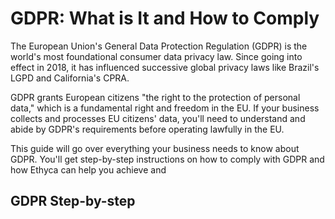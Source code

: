 
# GDPR: What is It and How to Comply

The European Union's General Data Protection Regulation (GDPR) is the world's most foundational consumer data privacy law. Since going into effect in 2018, it has influenced successive global privacy laws like Brazil's LGPD and California's CPRA. 

GDPR grants European citizens "the right to the protection of personal data," which is a fundamental right and freedom in the EU. If your business collects and processes EU citizens' data, you'll need to understand and abide by GDPR's requirements before operating lawfully in the EU.

This guide will go over everything your business needs to know about GDPR. You'll get step-by-step instructions on how to comply with GDPR and how Ethyca can help you achieve and

## GDPR Step-by-step
<KeyFeatWrap>
  <KeyFeat title="What is GDPR?" link="/docs/regulations/gdpr/what_is_gdpr"  description="A brief introduction to the European Union's General Data Protection Regulation (GDPR)"/>

  <KeyFeat title="The 7 Principles of GDPR" link="/docs/regulations/gdpr/7_principles_gdpr"  description="A summary of the seven core principles of GDPR and how to fulfill them."/>

  <KeyFeat title="What Are the Requirements of GDPR?" link="/docs/regulations/gdpr/what_reqs_gdpr"   description="A summary of the key requirements of the GDPR and how to meet them."/>

  <KeyFeat title="Additional Business Obligations of GDPR" link="/docs/regulations/gdpr/addtl_obligations_gdpr"   description="A rundown of additional organizational requirements businesses must follow under GDPR."/>

  <KeyFeat title="GDPR Step 01: Creating a Data Map" link="/docs/regulations/gdpr/data_map_gdpr"   description="This guide will show you how to create a data map that will enable compliance with GDPR."/>

  <KeyFeat title="GDPR Step 02: Access Requests for GDPR" link="/docs/regulations/gdpr/access_requests_gdpr"   description="This guide will show you how to fulfill users' access requests for GDPR"/>

  <KeyFeat title="GDPR Step 03: Correction Requests for GDPR" link="/docs/regulations/gdpr/correction_requests_gdpr"   description="This guide will show you how to fulfill users' correction requests for GDPR"/>

  <KeyFeat title="GDPR Step 04: Erasure Requests for GDPR" link="/docs/regulations/gdpr/erasure_requests_gdpr"   description="This guide will show you how to fulfill users' erasure requests for GDPR"/>

  <KeyFeat title="GDPR Step 05: Portability Requests for GDPR" link="/docs/regulations/gdpr/portability_requests_gdpr"   description="This guide will show you how to fulfill users' data portability requests for GDPR"/>

  <KeyFeat title="GDPR Step 06: Data Protection Assessments" link="/docs/regulations/gdpr/dpa_gdpr"   description="How to perform Data Protection Assessments to measure the risks of processing activities."/>

  <KeyFeat title="Summary" link="/docs/regulations/gdpr/conclusion_gdpr"   description="How Ethyca enables GDPR compliance for your business and beyond."/>
</KeyFeatWrap>